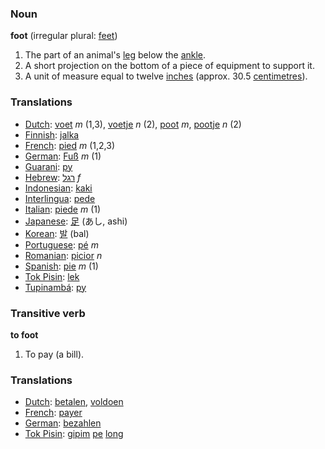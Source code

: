 === Noun ===
'''foot''' (irregular plural: [[feet]])

# The part of an animal's [[leg]] below the [[ankle]].
# A short projection on the bottom of a piece of equipment to support it.
# A unit of measure equal to twelve [[inch]]es (approx. 30.5 [[centimetre]]s).

=== Translations ===
*[[Dutch]]: [[voet]] ''m'' (1,3), [[voetje]] ''n'' (2), [[poot]] ''m'', [[pootje]] ''n'' (2)
*[[Finnish]]: [[jalka]]
*[[French]]: [[pied]] ''m'' (1,2,3)
*[[German]]: [[Fuß]] ''m'' (1)
*[[Guarani]]: [[py]]
*[[Hebrew]]: [[רגל]] ''f''
*[[Indonesian]]: [[kaki]]
*[[Interlingua]]: [[pede]]
*[[Italian]]: [[piede]] ''m'' (1)
*[[Japanese]]: [[足]] (あし, ashi)
*[[Korean]]: [[발]] (bal)
*[[Portuguese]]: [[pé]] ''m''
*[[Romanian]]: [[picior]] ''n''
*[[Spanish]]: [[pie]] ''m'' (1)
*[[Tok Pisin]]: [[lek]]
*[[Tupinambá]]: [[py]]

===Transitive verb===
'''to foot'''

# To pay (a bill).

===Translations===
*[[Dutch]]: [[betalen]], [[voldoen]]
*[[French]]: [[payer]]
*[[German]]: [[bezahlen]]
*[[Tok Pisin]]: [[gipim]] [[pe]] [[long]]